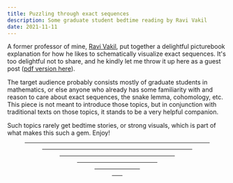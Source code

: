 ```yaml
---
title: Puzzling through exact sequences
description: Some graduate student bedtime reading by Ravi Vakil
date: 2021-11-11
---
```


A former professor of mine, [Ravi Vakil](http://virtualmath1.stanford.edu/~vakil/), put together a delightful picturebook explanation for how he likes to schematically visualize exact sequences. It's too delightful not to share, and he kindly let me throw it up here as a guest post ([pdf version here](/content/blog/exact-sequence-picturebook/PuzzlingThroughExactSequences.pdf)).

The target audience probably consists mostly of graduate students in mathematics, or else anyone who already has some familiarity with and reason to care about exact sequences, the snake lemma, cohomology, etc. This piece is not meant to introduce those topics, but in conjunction with traditional texts on those topics, it stands to be a very helpful companion.

Such topics rarely get bedtime stories, or strong visuals, which is part of what makes this such a gem. Enjoy!


<Figure image="PuzzlingThroughExactSequences-01.svg" width="100%"/>

---

<Figure image="PuzzlingThroughExactSequences-02.svg" width="100%" />

---

<Figure image="PuzzlingThroughExactSequences-03.svg" width="100%" />

---

<Figure image="PuzzlingThroughExactSequences-04.svg" width="100%" />

---

<Figure image="PuzzlingThroughExactSequences-05.svg" width="100%" />

---

<Figure image="PuzzlingThroughExactSequences-06.svg" width="100%" />

---

<Figure image="PuzzlingThroughExactSequences-07.svg" width="100%" />

---

<Figure image="PuzzlingThroughExactSequences-08.svg" width="100%" />

---

<Figure image="PuzzlingThroughExactSequences-09.svg" width="100%" />

---

<Figure image="PuzzlingThroughExactSequences-10.svg" width="100%" />

---

<Figure image="PuzzlingThroughExactSequences-11.svg" width="100%" />

---

<Figure image="PuzzlingThroughExactSequences-12.svg" width="100%" />

---

<Figure image="PuzzlingThroughExactSequences-13.svg" width="100%" />

---

<Figure image="PuzzlingThroughExactSequences-14.svg" width="100%" />

---

<Figure image="PuzzlingThroughExactSequences-15.svg" width="100%" />

---

<Figure image="PuzzlingThroughExactSequences-16.svg" width="100%" />

---

<Figure image="PuzzlingThroughExactSequences-17.svg" width="100%" />

---

<Figure image="PuzzlingThroughExactSequences-18.svg" width="100%" />

---

<Figure image="PuzzlingThroughExactSequences-19.svg" width="100%" />

---

<Figure image="PuzzlingThroughExactSequences-20.svg" width="100%" />

---

<Figure image="PuzzlingThroughExactSequences-21.svg" width="100%" />

---

<Figure image="PuzzlingThroughExactSequences-22.svg" width="100%" />

---

<Figure image="PuzzlingThroughExactSequences-23.svg" width="100%" />

---

<Figure image="PuzzlingThroughExactSequences-24.svg" width="100%" />

---

<Figure image="PuzzlingThroughExactSequences-25.svg" width="100%" />

---

<Figure image="PuzzlingThroughExactSequences-26.svg" width="100%" />

---

<Figure image="PuzzlingThroughExactSequences-27.svg" width="100%" />

---

<Figure image="PuzzlingThroughExactSequences-28.svg" width="100%" />

---

<Figure image="PuzzlingThroughExactSequences-29.svg" width="100%" />

---

<Figure image="PuzzlingThroughExactSequences-30.svg" width="100%" />

---

<Figure image="PuzzlingThroughExactSequences-31.svg" width="100%" />

---

<Figure image="PuzzlingThroughExactSequences-32.svg" width="100%" />

---

<Figure image="PuzzlingThroughExactSequences-33.svg" width="100%" />

---

<Figure image="PuzzlingThroughExactSequences-34.svg" width="100%" />

---

<Figure image="PuzzlingThroughExactSequences-35.svg" width="100%" />

---

<Figure image="PuzzlingThroughExactSequences-36.svg" width="100%" />

---

<Figure image="PuzzlingThroughExactSequences-37.svg" width="100%" />

---

<Figure image="PuzzlingThroughExactSequences-38.svg" width="100%" />

---

<Figure image="PuzzlingThroughExactSequences-39.svg" width="100%" />

---

<Figure image="PuzzlingThroughExactSequences-40.svg" width="100%" />

---

<Figure image="PuzzlingThroughExactSequences-41.svg" width="100%" />

---

<Figure image="PuzzlingThroughExactSequences-42.svg" width="100%" />

---

<Figure image="PuzzlingThroughExactSequences-43.svg" width="100%" />

---

<Figure image="PuzzlingThroughExactSequences-44.svg" width="100%" />

---

<Figure image="PuzzlingThroughExactSequences-45.svg" width="100%" />

---

<Figure image="PuzzlingThroughExactSequences-46.svg" width="100%" />

---

<Figure image="PuzzlingThroughExactSequences-47.svg" width="100%" />

---

<Figure image="PuzzlingThroughExactSequences-48.svg" width="100%" />

---

<Figure image="PuzzlingThroughExactSequences-49.svg" width="100%" />

---

<Figure image="PuzzlingThroughExactSequences-50.svg" width="100%" />

---

<Figure image="PuzzlingThroughExactSequences-51.svg" width="100%" />

---

<Figure image="PuzzlingThroughExactSequences-52.svg" width="100%" />

---

<Figure image="PuzzlingThroughExactSequences-53.svg" width="100%" />

---

<Figure image="PuzzlingThroughExactSequences-54.svg" width="100%" />

---

